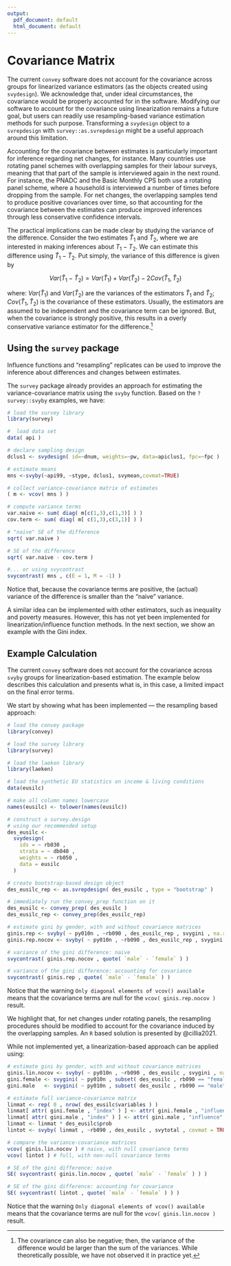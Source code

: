 ```yaml
---
output:
  pdf_document: default
  html_document: default
---
```



# Covariance Matrix

The current `convey` software does not account for the covariance across groups for linearized variance estimators (as the objects created using `svydesign`).  We acknowledge that, under ideal circumstances, the covariance would be properly accounted for in the software.  Modifying our software to account for the covariance using linearization remains a future goal, but users can readily use resampling-based variance estimation methods for such purpose.  Transforming a `svydesign` object to a `svrepdesign` with `survey::as.svrepdesign` might be a useful approach around this limitation.


Accounting for the covariance between estimates is particularly important for inference regarding net changes, for instance.
Many countries use rotating panel schemes with overlapping samples for their labour surveys, 
meaning that that part of the sample is interviewed again in the next round.
For instance, the PNADC and the Basic Monthly CPS both use a rotating panel scheme, where a household is interviewed a number of times before dropping from the sample.
For net changes, the overlapping samples tend to produce positive covariances over time, so that accounting for 
the covariance between the estimates can produce improved inferences through less conservative confidence intervals.

The practical implications can be made clear by studying the variance of the difference.
Consider the two estimates $\widehat{T}_1$ and $\widehat{T}_2$, where we are interested in making inferences about $T_1 - T_2$.
We can estimate this difference using $\widehat{T}_1 - \widehat{T}_2$.
Put simply, the variance of this difference is given by

$$
Var \big( \widehat{T}_1 - \widehat{T}_2 \big) = 
    Var \big( \widehat{T}_1 \big) + Var \big( \widehat{T}_2 \big) - 2 Cov \big( \widehat{T}_1 , \widehat{T}_2 \big)
$$

\noindent where: $Var \big( \widehat{T}_1 \big)$ and $Var \big( \widehat{T}_2 \big)$ 
are the variances of the estimators $\widehat{T}_1$ and $\widehat{T}_2$; 
$Cov \big( \widehat{T}_1 , \widehat{T}_2 \big)$ is the covariance of these estimators.
Usually, the estimators are assumed to be independent and the covariance term can be ignored. But, when the covariance
is strongly positive, this results in a overly conservative variance estimator for the difference.^[The covariance can also be negative; then, the variance of the difference would be larger than the sum of the variances. While theoretically possible, we have not observed it in practice yet.]

## Using the `survey` package

Influence functions and "resampling" replicates can be used to improve the inference 
about differences and changes between estimates. 

The `survey` package already provides an 
approach for estimating the variance-covariance matrix using the `svyby` function. 
Based on the `?survey::svyby` examples, we have: 

```r
# load the survey library
library(survey)

#  load data set
data( api )

# declare sampling design
dclus1 <- svydesign( id=~dnum, weights=~pw, data=apiclus1, fpc=~fpc )

# estimate means
mns <-svyby(~api99, ~stype, dclus1, svymean,covmat=TRUE)

# collect variance-covariance matrix of estimates
( m <- vcov( mns ) )

# compute variance terms
var.naive <- sum( diag( m[c(1,3),c(1,3)] ) )
cov.term <- sum( diag( m[ c(1,3),c(3,1)] ) )

# "naive" SE of the difference
sqrt( var.naive )

# SE of the difference
sqrt( var.naive - cov.term )

#... or using svycontrast
svycontrast( mns , c(E = 1, M = -1) )
```

Notice that, because the covariance terms are positive, the (actual) variance of 
the difference is smaller than the "naive" variance.

A similar idea can be implemented with other estimators, such as inequality and poverty measures.
However, this has not yet been implemented for linearization/influence function methods.
In the next section, we show an example with the Gini index.

## Example Calculation

The current `convey` software does not account for the covariance across `svyby` groups for linearization-based estimation.  The example below describes this calculation and presents what is, in this case, a limited impact on the final error terms.  

We start by showing what has been implemented --- the resampling based approach:

```r
# load the convey package
library(convey)

# load the survey library
library(survey)

# load the laeken library
library(laeken)

# load the synthetic EU statistics on income & living conditions
data(eusilc)

# make all column names lowercase
names(eusilc) <- tolower(names(eusilc))

# construct a survey.design
# using our recommended setup
des_eusilc <-
  svydesign(
    ids = ~ rb030 ,
    strata = ~ db040 ,
    weights = ~ rb050 ,
    data = eusilc
  )

# create bootstrap-based design object
des_eusilc_rep <- as.svrepdesign( des_eusilc , type = "bootstrap" )

# immediately run the convey_prep function on it
des_eusilc <- convey_prep( des_eusilc )
des_eusilc_rep <- convey_prep(des_eusilc_rep)

# estimate gini by gender, with and without covariance matrices
ginis.rep <- svyby( ~ py010n , ~rb090 , des_eusilc_rep , svygini , na.rm = TRUE , covmat = TRUE )
ginis.rep.nocov <- svyby( ~ py010n , ~rb090 , des_eusilc_rep , svygini , na.rm = TRUE , covmat = FALSE )

# variance of the gini difference: naive
svycontrast( ginis.rep.nocov , quote( `male` - `female` ) )

# variance of the gini difference: accounting for covariance
svycontrast( ginis.rep , quote( `male` - `female` ) )
```

Notice that the warning `Only diagonal elements of vcov() available` means that
the covariance terms are null for the `vcov( ginis.rep.nocov )` result.

We highlight that, for net changes under rotating panels, the resampling procedures
should be modified to account for the covariance induced by the overlapping samples. 
An `R` based solution is presented by @cillia2021.

While not implemented yet, a linearization-based approach can be applied using:

```r
# estimate gini by gender, with and without covariance matrices
ginis.lin.nocov <- svyby( ~ py010n , ~rb090 , des_eusilc , svygini , na.rm = TRUE , covmat = FALSE )
gini.female <- svygini( ~ py010n , subset( des_eusilc , rb090 == "female" ), na.rm = TRUE , influence = TRUE )
gini.male   <- svygini( ~ py010n , subset( des_eusilc , rb090 == "male" ), na.rm = TRUE , influence = TRUE )

# estimate full variance-covariance matrix
linmat <- rep( 0 , nrow( des_eusilc$variables ) )
linmat[ attr( gini.female , "index" ) ] <- attr( gini.female , "influence" )
linmat[ attr( gini.male , "index" ) ] <- attr( gini.male , "influence" )
linmat <- linmat * des_eusilc$prob
lintot <- svyby( linmat , ~rb090 , des_eusilc , svytotal , covmat = TRUE )

# compare the variance-covariance matrices
vcov( ginis.lin.nocov ) # naive, with null covariance terms
vcov( lintot ) # full, with non-null covariance terms

# SE of the gini difference: naive
SE( svycontrast( ginis.lin.nocov , quote( `male` - `female` ) ) )

# SE of the gini difference: accounting for covariance
SE( svycontrast( lintot , quote( `male` - `female` ) ) )
```

Notice that the warning `Only diagonal elements of vcov() available` means that
the covariance terms are null for the `vcov( ginis.lin.nocov )` result.
